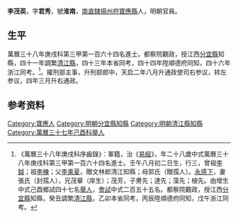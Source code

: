 {{明清人物信息框
| 姓名 = 李茂英
| 原名 =
| 圖片名稱= 
| 圖片大小 =
| 圖片說明 = 
| 最高職務 =通政使司右通政
| 國家 = 大明 
| 爵位 =
| 籍貫 = [[南直隸|南直隸]][[揚州府|揚州府]][[寶應縣|寶應縣]]
| 族裔 = 
| 旗籍 = 
| 字號 = 
| 諡號 =
| 出生日期 = 壬午八月初二日
| 出生地點 =
| 逝世日期 = 
| 逝世地點 =
| 墓葬 =
| 配偶 = 張氏（封孺人）
| 親屬 = 曾祖[[李鉞|李鉞]]，祖[[李棟|李棟]]，父[[李乘夏|李乘夏]]，母郭氏（贈孺人）
| 出身 =
* 萬曆三十七年己酉科举人
* 萬曆三十八年庚戌科進士
| 經歷 =
| 著作 =  
*
*
*
}}
'''李茂英'''{{BD|1583年||？年||}}，字'''君秀'''，號'''淮南'''，[[南直隸|南直隸]][[揚州府|揚州府]][[寶應縣|寶應縣]]人，明朝官員。

== 生平 ==
萬曆三十八年庚戌科第三甲第一百六十四名進士。都察院觀政，授江西[[分宜縣|分宜縣]]知縣，四十一年調繁[[清江縣|清江縣]]，四十三年本省同考，四十四年陞順德府同知，四十六年浙江同考。<ref>《萬曆三十八年庚戌科序齒錄》：軍籍，治《[[易經|易經]]》，年二十八歲中式萬曆三十八年庚戌科第三甲第一百六十四名進士。壬午八月初二日生，行三，曾祖[[李鉞|李鉞]]；祖[[李棟|李棟]]；父[[李乘夏|李乘夏]]，贈文林郎清江知縣；母郭氏（贈孺人）。[[永感下|永感下]]，妻張氏（封孺人），兄茂華（庠生）；茂芳，子旉先；達先；藻先；植先。由增生中式己酉鄉試四十七名[[舉人|舉人]]，[[會試|會試]]中式二百五十五名。都察院觀政，授江西[[分宜縣|分宜縣]]知縣，癸丑調繁[[清江縣|清江縣]]，乙卯本省同考，丙辰陞順德府同知，戊午浙江同考。</ref>。擢刑部主事，升刑部郎中，天启二年八月升通政使司右参议，转左参议，四年三月升右通政。

== 参考资料 ==
{{reflist}}

{{start box}}
{{s-off}}
{{s-before|[[章謨|章謨]]}}
{{s-title|明朝清江縣知縣|1613年－1617年}}
{{s-after|[[周宗文_(明朝)|周宗文]]}}
{{end box}}

{{萬曆三十八年庚戌科殿试金榜}}

{{Authority control}}

{{DEFAULTSORT:Li李}}
[[Category:寶應人|Category:寶應人]]
[[Category:明朝分宜縣知縣|Category:明朝分宜縣知縣]]
[[Category:明朝清江縣知縣|Category:明朝清江縣知縣]]
[[Category:萬曆三十七年己酉科舉人|Category:萬曆三十七年己酉科舉人]]


{{明朝人物小作品}}